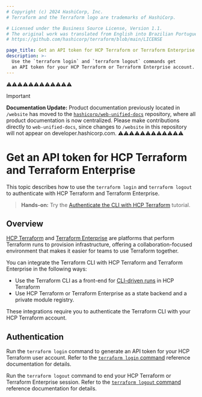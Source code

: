 ```yaml
---
# Copyright (c) 2024 HashiCorp, Inc.
# Terraform and the Terraform logo are trademarks of HashiCorp.

# Licensed under the Business Source License, Version 1.1.
# The original work was translated from English into Brazilian Portuguese.
# https://github.com/hashicorp/terraform/blob/main/LICENSE

page_title: Get an API token for HCP Terraform or Terraform Enterprise
description: >-
  Use the `terraform login` and `terraform logout` commands get
  an API token for your HCP Terraform or Terraform Enterprise account.
---
```


⚠️⚠️⚠️⚠️⚠️⚠️⚠️⚠️⚠️⚠️⚠️⚠️
> [!IMPORTANT]
> **Documentation Update:** Product documentation previously located in `/website` has moved to the [`hashicorp/web-unified-docs`](https://github.com/hashicorp/web-unified-docs) repository, where all product documentation is now centralized. Please make contributions directly to `web-unified-docs`, since changes to `/website` in this repository will not appear on developer.hashicorp.com.
⚠️⚠️⚠️⚠️⚠️⚠️⚠️⚠️⚠️⚠️⚠️⚠️


# Get an API token for HCP Terraform and Terraform Enterprise

This topic describes how to use the `terraform login` and `terraform logout` to authenticate with HCP Terraform and Terraform Enterprise.

> **Hands-on:** Try the [Authenticate the CLI with HCP Terraform](/terraform/tutorials/cloud/cloud-login?utm_source=WEBSITE&utm_medium=WEB_IO&utm_offer=ARTICLE_PAGE&utm_content=DOCS) tutorial.

## Overview

[HCP Terraform](https://cloud.hashicorp.com/products/terraform) and
[Terraform Enterprise](/terraform/enterprise) are platforms that perform
Terraform runs to provision infrastructure, offering a collaboration-focused
environment that makes it easier for teams to use Terraform together.

You can integrate the Terraform CLI with HCP Terraform and Terraform Enterprise in the following ways:

- Use the Terraform CLI as a front-end for [CLI-driven runs](/terraform/cloud-docs/run/cli) in HCP Terraform
- Use HCP Terraform or Terraform Enterprise as a state backend and a private module registry.

These integrations require you to authenticate the Terraform CLI
with your HCP Terraform account.

## Authentication

Run the `terraform login` command to generate an API token for your HCP Terraform user account. Refer to the [`terraform login` command](/terraform/cli/commands/login) reference documentation for details.

Run the `terraform logout` command to end your HCP Terraform or Terraform Enterprise session. Refer to the [`terraform logout` command](/terraform/cli/commands/logout) reference documentation for details.
